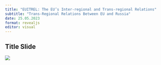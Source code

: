 ```yaml
---
title: "EUITREL: The EU’s Inter-regional and Trans-regional Relations"
subtitle: "Trans-Regional Relations Between EU and Russia"
date: 25.05.2023
format: revealjs
editor: visual
---
```


## Title Slide

![](/lecture/images/2022-2023 Spring/HM 12.png)
